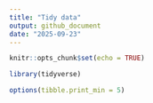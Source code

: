 ```yaml
---
title: "Tidy data"
output: github_document
date: "2025-09-23"
---
```


```r
knitr::opts_chunk$set(echo = TRUE)
```

```r
library(tidyverse)

options(tibble.print_min = 5)
```

